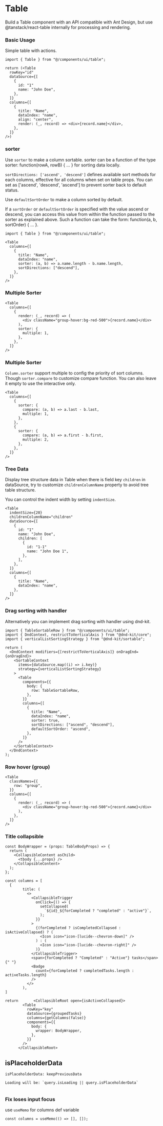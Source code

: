 # Table

Build a Table component with an API compatible with Ant Design, but use @tanstack/react-table internally for processing and rendering.

### Basic Usage

Simple table with actions.

```tsx
import { Table } from "@/components/ui/table";

return (<Table
  rowKey="id"
  dataSource={[
    {
      id: "1"
      name: "John Doe",
    },
  ]}
  columns={[
    {
      title: "Name",
      dataIndex: "name",
      align: "center",
      render: (_, record) => <div>{record.name}</div>,
    },
  ]}
/>)
```

### sorter

Use `sorter` to make a column sortable. sorter can be a function of the type sorter: function(rowA, rowB) { ... } for sorting data locally.

`sortDirections: ['ascend', 'descend']` defines available sort methods for each columns, effective for all columns when set on table props. You can set as ['ascend', 'descend', 'ascend'] to prevent sorter back to default status.

Use `defaultSortOrder` to make a column sorted by default.

If a `sortOrder` or `defaultSortOrder` is specified with the value ascend or descend, you can access this value from within the function passed to the sorter as explained above. Such a function can take the form: function(a, b, sortOrder) { ... }.

```tsx
import { Table } from "@/components/ui/table";

<Table
  columns={[
    {
      title: "Name",
      dataIndex: "name",
      sorter: (a, b) => a.name.length - b.name.length,
      sortDirections: ["descend"],
    },
  ]}
/>
```

### Multiple Sorter

```tsx
<Table
  columns={[
    {
      render: (_, record) => (
        <div className="group-hover:bg-red-500">{record.name}</div>
      ),
      sorter: {
        multiple: 1,
      },
    },
  ]}
/>
```

### Multiple Sorter

`Column.sorter` support multiple to config the priority of sort columns. Though `sorter.compare` to customize compare function. You can also leave it empty to use the interactive only.

```tsx
<Table
  columns={[
    {
      sorter: {
        compare: (a, b) => a.last - b.last,
        multiple: 1,
      },
    },
    {
      sorter: {
        compare: (a, b) => a.first - b.first,
        multiple: 2,
      },
    },
  ]}
/>
```

### Tree Data

Display tree structure data in Table when there is field key `children` in dataSource, try to customize `childrenColumnName` property to avoid tree table structure.

You can control the indent width by setting `indentSize`.

```tsx
<Table
  indentSize={20}
  childrenColumnName="children"
  dataSource={[
    {
      id: "1"
      name: "John Doe",
      children: [
        {
          id: "1-1"
          name: "John Doe 1",
        },
      ],
    },
  ]}
  columns={[
    {
      title: "Name",
      dataIndex: "name",
    },
  ]}
/>
```

### Drag sorting with handler

Alternatively you can implement drag sorting with handler using dnd-kit.

```tsx
import { TableSortableRow } from "@/components/ui/table";
import { DndContext, restrictToVerticalAxis } from "@dnd-kit/core";
import { verticalListSortingStrategy } from "@dnd-kit/sortable";

return (
  <DndContext modifiers={[restrictToVerticalAxis]} onDragEnd={onDragEnd}>
    <SortableContext
      items={dataSource.map((i) => i.key)}
      strategy={verticalListSortingStrategy}
    >
      <Table
        components={{
          body: {
            row: TableSortableRow,
          },
        }}
        columns={[
          {
            title: "Name",
            dataIndex: "name",
            sorter: true,
            sortDirections: ["ascend", "descend"],
            defaultSortOrder: "ascend",
          },
        ]}
      />
    </SortableContext>
  </DndContext>
);
```

### Row hover (group)

```tsx
<Table
  classNames={{
    row: "group",
  }}
  columns={[
    {
      render: (_, record) => (
        <div className="group-hover:bg-red-500">{record.name}</div>
      ),
    },
  ]}
/>
```

### Title collapsible

```tsx
const BodyWrapper = (props: TableBodyProps) => {
  return (
    <CollapsibleContent asChild>
      <tbody {...props} />
    </CollapsibleContent>
  );
};

const columns = [
  {
        title: (
          <>
            <CollapsibleTrigger
              onClick={() => {
                setCollapsed(
                  `${id}_${forCompleted ? "completed" : "active"}`,
                );
              }}
            >
              {(forCompleted ? isCompletedCollapsed : isActiveCollapsed) ? (
                <Icon icon="icon-[lucide--chevron-down]" />
              ) : (
                <Icon icon="icon-[lucide--chevron-right]" />
              )}
            </CollapsibleTrigger>
            <span>{forCompleted ? "Completed" : "Active"} tasks</span>{" "}
            <Badge
              count={forCompleted ? completedTasks.length : activeTasks.length}
            />
          </>
        ),
]

return       <CollapsibleRoot open={isActiveCollapsed}>
        <Table
          rowKey="key"
          dataSource={groupedTasks}
          columns={getColumns(false)}
          components={{
            body: {
              wrapper: BodyWrapper,
            },
          }}
        />
      </CollapsibleRoot>
```

## isPlaceholderData

```tsx
isPlaceholderData: keepPreviousData

Loading will be: `query.isLoading || query.isPlaceholderData`
```

```

```

### Fix loses input focus

use `useMemo` for columns def variable

```tsx
const columns = useMemo(() => [], []);
```
